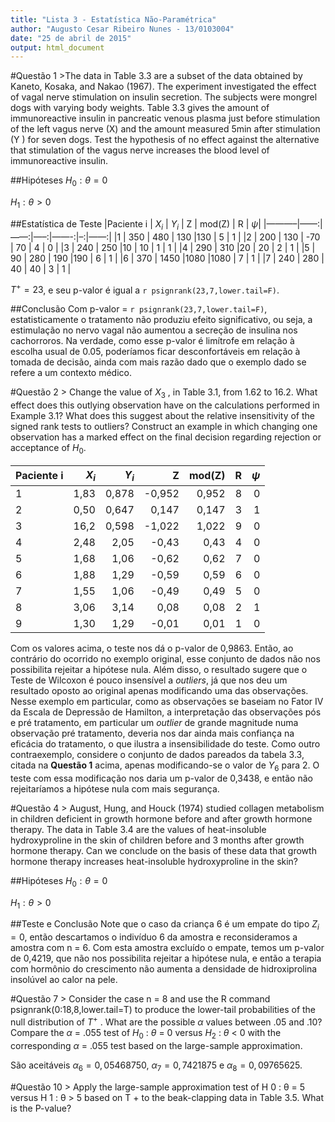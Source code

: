 ```yaml
---
title: "Lista 3 - Estatística Não-Paramétrica"
author: "Augusto Cesar Ribeiro Nunes - 13/0103004"
date: "25 de abril de 2015"
output: html_document
---
```


#Questão 1
>The data in Table 3.3 are a subset of the data obtained by Kaneto, Kosaka, and Nakao (1967). The experiment investigated the effect of vagal nerve stimulation on insulin secretion. The subjects were mongrel dogs with varying body weights. Table 3.3 gives the amount of immunoreactive insulin in pancreatic venous plasma just before stimulation of the left vagus nerve (X) and the amount measured 5min after stimulation (Y ) for seven dogs. Test the hypothesis of no effect against the alternative that stimulation of the vagus nerve increases the blood level of immunoreactive insulin.

##Hipóteses
  $H_0: \theta = 0$
  
  $H_1: \theta > 0$

##Estatística de Teste
|Paciente i | $X_i$ | $Y_i$ |  Z   | mod(Z) | R | $\psi$|
|-----------|------:|------:|-----:|-------:|--:|------:|
|1          |  350  |  480  | 130  |130     | 5 |  1    |
|2          |  200  |  130  | -70  | 70     | 4 |  0    |
|3          |  240  |  250  |10    | 10     | 1 |  1    |
|4          |  290  |  310  |20    | 20     | 2 |  1    |
|5          |   90  |  280  | 190  |190     | 6 |  1    |
|6          |  370  | 1450  |1080  |1080    | 7 |  1    |
|7          |  240  |  280  | 40   | 40     | 3 |  1    |


$T^{+} = 23$, e seu p-valor é igual a `r psignrank(23,7,lower.tail=F)`.

##Conclusão
  Com p-valor = `r psignrank(23,7,lower.tail=F)`, estatisticamente o tratamento não produziu efeito significativo, ou seja, a estimulação no nervo vagal não aumentou a secreção de insulina nos cachorroros.
  Na verdade, como esse p-valor é limítrofe em relação à escolha usual de 0.05, poderíamos ficar desconfortáveis em relação à tomada de decisão, ainda com mais razão dado que o exemplo dado se refere a um contexto médico.



#Questão 2 
> Change the value of $X_3$ , in Table 3.1, from 1.62 to 16.2. What effect does this outlying observation have on the calculations performed in Example 3.1? What does this suggest about the relative insensitivity of the signed rank tests to outliers? Construct an example in which changing one observation has a marked effect on the final decision regarding rejection or acceptance of $H_0$.

|Paciente i | $X_i$ | $Y_i$ |  Z   | mod(Z) | R | $\psi$|
|-----------|------:|------:|-----:|-------:|--:|------:|
|1          |  1,83 |0,878  |-0,952|0,952   |8  |  0    |
|2          |  0,50 |0,647  |0,147 |0,147   |3  |  1    |
|3          |  16,2 |0,598  |-1,022|1,022   |9  |  0    |
|4          |  2,48 | 2,05  |-0,43 |0,43    |4  |  0    |
|5          |  1,68 | 1,06  |-0,62 |0,62    |7  |  0    |
|6          |  1,88 | 1,29  |-0,59 |0,59    |6  |  0    |
|7          |  1,55 | 1,06  |-0,49 |0,49    |5  |  0    |
|8          |  3,06 | 3,14  |0,08  |0,08    |2  |  1    |
|9          |  1,30 | 1,29  |-0,01 |0,01    |1  |  0    |

  Com os valores acima, o teste nos dá o p-valor de 0,9863. Então, ao contrário do ocorrido no exemplo original, esse conjunto de dados não nos possibilita rejeitar a hipótese nula.
  Além disso, o resultado sugere que o Teste de Wilcoxon é pouco insensível a _outliers_, já que nos deu um resultado oposto ao original apenas modificando uma das observações. Nesse exemplo em particular, como as observações se baseiam no Fator IV da Escala de Depressão de Hamilton, a interpretação das observações pós e pré tratamento, em particular um _outlier_ de grande magnitude numa observação pré tratamento, deveria nos dar ainda mais confiança na eficácia do tratamento, o que ilustra a insensibilidade do teste. 
  Como outro contraexemplo, considere o conjunto de dados pareados da tabela 3.3, citada na __Questão 1__ acima, apenas modificando-se o valor de $Y_6$ para 2. O teste com essa modificação nos daria um p-valor de 0,3438, e então não rejeitaríamos a hipótese nula com mais segurança.



#Questão 4
> August, Hung, and Houck (1974) studied collagen metabolism in children deficient in growth
hormone before and after growth hormone therapy. The data in Table 3.4 are the values of
heat-insoluble hydroxyproline in the skin of children before and 3 months after growth hormone
therapy. Can we conclude on the basis of these data that growth hormone therapy increases
heat-insoluble hydroxyproline in the skin?

##Hipóteses
  $H_0: \theta = 0$
  
  $H_1: \theta > 0$
  
##Teste e Conclusão
  Note que o caso da criança 6 é um empate do tipo $Z_i = 0$, então descartamos o indivíduo 6 da amostra e reconsideramos a amostra com n = 6. Com esta amostra excluído o empate, temos um p-valor de 0,4219, que não nos possibilita rejeitar a hipótese nula, e então a terapia com hormônio do crescimento não aumenta a densidade de hidroxiprolina insolúvel ao calor na pele.
  
  
  
#Questão 7 
> Consider the case n = 8 and use the R command psignrank(0:18,8,lower.tail=T) to
produce the lower-tail probabilities of the null distribution of $T^{+}$ . What are the possible $\alpha$
values between .05 and .10? Compare the $\alpha$ = .055 test of $H_0$ : $\theta$ = 0 versus $H_2$ : $\theta$ < 0 with the corresponding $\alpha$ = .055 test based on the large-sample approximation.

  São aceitáveis $\alpha_6 = 0,05468750$, $\alpha_7 = 0,7421875$ e $\alpha_8 = 0,09765625$. 
  
  

#Questão 10
> Apply the large-sample approximation test of H 0 : θ = 5 versus H 1 : θ > 5 based on T + to
the beak-clapping data in Table 3.5. What is the P-value?

